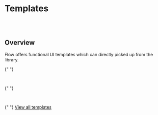 # Templates

<br />

<br />

## Overview

<f-divider />

Flow offers functional UI templates which can directly picked up from the library.

{" "}

<br />

{" "}

<br />

{" "}
<a href="https://flow.ollion.com/templates/index.html" target="blank">
	View all templates
</a>
